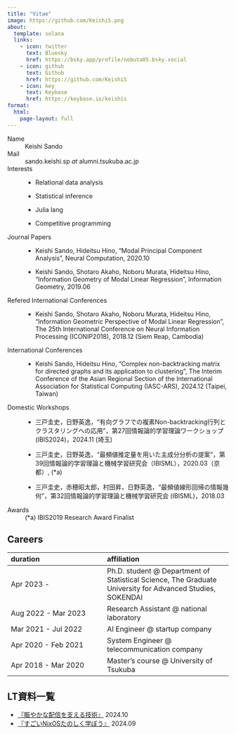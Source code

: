 ```yaml
---
title: "Vitae"
image: https://github.com/KeishiS.png
about:
  template: solana
  links:
    - icon: twitter
      text: Bluesky
      href: https://bsky.app/profile/nobuta05.bsky.social
    - icon: github
      text: Github
      href: https://github.com/KeishiS
    - icon: key
      text: Keybase
      href: https://keybase.io/keishis
format:
  html:
    page-layout: full
---
```


Name
: Keishi Sando

Mail
: sando.keishi.sp _at_ alumni.tsukuba.ac.jp

Interests
: * Relational data analysis
: * Statistical inference
: * Julia lang
: * Competitive programming

Journal Papers
: * Keishi Sando, Hideitsu Hino, "Modal Principal Component Analysis", Neural Computation, 2020.10
: * Keishi Sando, Shotaro Akaho, Noboru Murata, Hideitsu Hino, "Information Geometry of Modal Linear Regression", Information Geometry, 2019.06

Refered International Conferences
: * Keishi Sando, Shotaro Akaho, Noboru Murata, Hideitsu Hino, "Information Geometric Perspective of Modal Linear Regression", The 25th International Conference on Neural Information Processing (ICONIP2018), 2018.12 (Siem Reap, Cambodia)

International Conferences
: * Keishi Sando, Hideitsu Hino, "Complex non-backtracking matrix for directed graphs and its
application to clustering", The Interim Conference of the Asian Regional Section of the International Association for Statistical Computing (IASC-ARS), 2024.12 (Taipei, Taiwan)

Domestic Workshops
: * 三戸圭史，日野英逸，"有向グラフでの複素Non-backtracking行列とクラスタリングへの応用"，第27回情報論的学習理論ワークショップ(IBIS2024)，2024.11 (埼玉)
: * 三戸圭史，日野英逸，"最頻値推定量を用いた主成分分析の提案"，第39回情報論的学習理論と機械学習研究会（IBISML），2020.03（京都）, (*a)
: * 三戸圭史，赤穂昭太郎，村田昇，日野英逸，"最頻値線形回帰の情報幾何"，第32回情報論的学習理論と機械学習研究会 (IBISML)，2018.03

Awards
: (*a) IBIS2019 Research Award Finalist


## Careers

| duration | affiliation |
|:---------|:------------|
| Apr 2023 - | Ph.D. student @ Department of Statistical Science, The Graduate University for Advanced Studies, SOKENDAI |
| Aug 2022 - Mar 2023 | Research Assistant @ national laboratory |
| Mar 2021 - Jul 2022 | AI Engineer @ startup company |
| Apr 2020 - Feb 2021 | System Engineer @ telecommunication company |
| Apr 2018 - Mar 2020 | Master's course @ University of Tsukuba |

## LT資料一覧

* [『賑やかな配信を支える技術』](/slides/Intro2NodeCG/) 2024.10
* [『すごいNixOSたのしく学ぼう』](/slides/LT2024-NixOS) 2024.09
